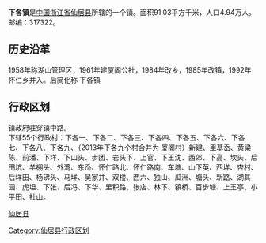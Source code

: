 {{中国乡级行政区
| 行政区全称 = 下各镇
| 景观照片文件名 = 
| 景观照片描述 = 
| 汉语拼音 = 
| 通用拼音 = 
| 注音符號 = 
| 上级行政区 = [[浙江省|浙江省]][[仙居县|仙居县]]
| 行政区类别 = [[镇|镇]]
| 行政区划代码 = 
| 地理坐标 = {{coord|28.443|N|120.321|E|display=inline,title|scale:80000_region:CN}}
| 总面积 = 91.03[[平方公里|平方公里]]
| 户籍人口 = 4.94万人
| 户籍人口年份 = 04
| 常住人口 = 
| 人口密度 = 
| 常住人口年份 = 
| 领导人职务1 =
| 领导人姓名1 =
| 领导人职务2 = 
| 领导人姓名2 = 
| 行政区划 = 55个[[村委会|村委会]]
| 官方网站 =
| 政府驻地 =穿镇中路
| 邮政编码 = 317322
| 毗邻行政区 = 
| 位置图文件名 = 
| 位置图描述 = 
}}

'''下各镇'''是[[中国|中国]][[浙江省|浙江省]][[仙居县|仙居县]]所辖的一个镇。面积91.03平方千米，人口4.94万人。邮编：317322。
== 历史沿革 ==
1958年称湖山管理区，1961年建厦阁公社，1984年改乡，1985年改镇，1992年怀仁乡并入。后简化称 下各镇

== 行政区划 ==
镇政府驻穿镇中路。<br />
下辖55个行政村：下各一、下各二、下各三、下各四、下各五、下各六、下各七、下各八、下各九、（2013年下各九个村合并为 厦阁村）新建、里基岙、黄梁陈、前潘、下垟、下山头、步团、岩头下、上官、下王沈、西郊、下高、坎头、后田坑、羊棚头、外湾、东岙、怀仁路北、怀仁路南、车塘、山下英、西垟、杏村、后垟田、杨砩头、马垟、吴家井、双楼、西六、独山、瓜洲、塘头、新路、湖其园、虎坦、下张、后冯、下华、里积路、张店、林下、镇桥、百步塘、上王亭、小平田、社山。


{{仙居县行政区划}}
[[Category:仙居县行政区划|Category:仙居县行政区划]]
[[category:台州市乡镇|仙居县]]